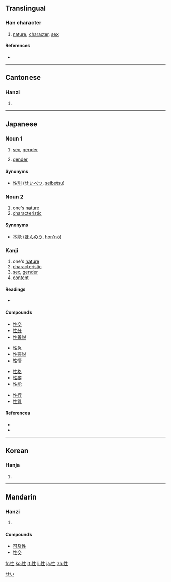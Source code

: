 ==Translingual==

===Han character===
{{Han char|rn=61|rad=心|as=05|sn=8|four=9501<sub>0</sub>|canj=心竹手一 (PHQM)}}

# [[nature]], [[character]], [[sex]]

====References====
* {{Han ref|kx=0381.240|dkj=10478|dj=0710.090|hdz=42286.040|uh=6027|ud=24615|bh=A9CA|bd=43466}}

----

==Cantonese==

===Hanzi===
{{yue-hanzi|jyut=|y=sing3}}

# {{defn|Cantonese}}

----

==Japanese==

===Noun 1===
{{ja-noun|k|hira=せい|rom=sei}}

# [[sex]], [[gender]]
# {{grammar|lang=ja}} [[gender]]

====Synonyms====
* [[性別]] ([[せいべつ]], [[seibetsu]])

===Noun 2===
{{ja-noun|k|hira=さが|rom=saga}}

# one's [[nature]]
# [[characteristic]]

====Synonyms====
* [[本能]] ([[ほんのう]], [[hon'nō]])

===Kanji===
{{ja-kanji|grade=5|rs=心05}}

# one's [[nature]]
# [[characteristic]]
# [[sex]], [[gender]]
# [[content]]

====Readings====
* {{ja-readings|kanon=[[せい]] (''sei'')|goon=[[しょう]] (''shō'')|kun=[[さが]] (''saga'')|nadzuke=[[なり]] (''nari''), [[もと]] (''moto'')}}

====Compounds====
{{top4}}
* [[性交]]
* [[性分]]
* [[性善説]]
{{mid4}}
* [[性急]]
* [[性悪説]]
* [[性情]]
{{mid4}}
* [[性格]]
* [[性癖]]
* [[性能]]
{{mid4}}
* [[性行]]
* [[性質]]
{{bottom}}

====References====
* {{S-JIS|90AB}}
* {{JIS|402D}}

[[Category:ja:Grammar|せい]]

----

==Korean==

===Hanja===
{{ko-hanja|hangeul=성|eumhun=|rv=seong|mr=sŏng|y=seng}}

# {{defn|Korean}}

----

==Mandarin==

===Hanzi===
{{cmn-hanzi|pin=[[xìng]] ([[xing4]])|wg=hsing<sup>4</sup>}}

# {{defn|Mandarin}}

====Compounds====
* [[可及性]]
* [[性交]]

[[fr:性]]
[[ko:性]]
[[it:性]]
[[li:性]]
[[ja:性]]
[[zh:性]]
